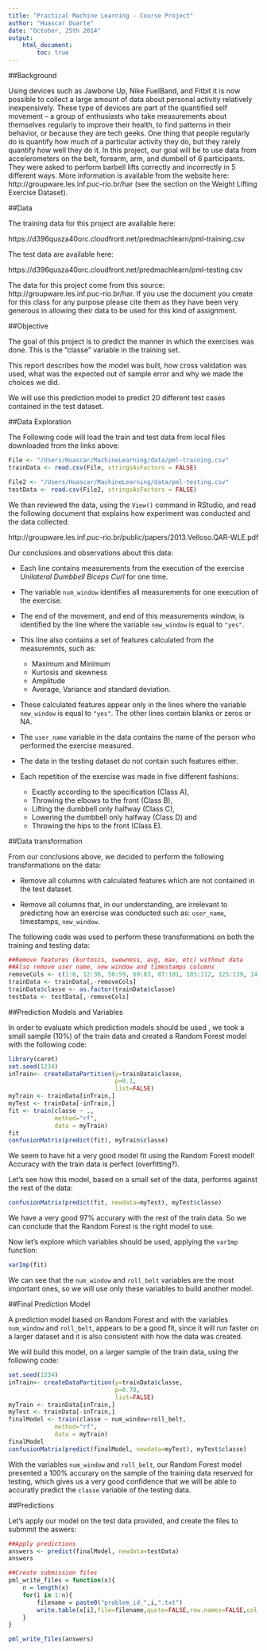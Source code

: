 ```yaml
---
title: "Practical Machine Learning - Course Project"
author: "Huascar Duarte"
date: "October, 25th 2014"
output: 
    html_document:
        toc: true
---
```


##Background

  Using devices such as Jawbone Up, Nike FuelBand, and Fitbit it is now possible to collect a large amount of data about personal activity relatively inexpensively. These type of devices are part of the quantified self movement – a group of enthusiasts who take measurements about themselves regularly to improve their health, to find patterns in their behavior, or because they are tech geeks. One thing that people regularly do is quantify how much of a particular activity they do, but they rarely quantify how well they do it. In this project, our goal will be to use data from accelerometers on the belt, forearm, arm, and dumbell of 6 participants. They were asked to perform barbell lifts correctly and incorrectly in 5 different ways. More information is available from the website here: http://groupware.les.inf.puc-rio.br/har (see the section on the Weight Lifting Exercise Dataset). 
  
  
##Data 
  
  The training data for this project are available here: 

  https://d396qusza40orc.cloudfront.net/predmachlearn/pml-training.csv
  
  The test data are available here: 
  
  https://d396qusza40orc.cloudfront.net/predmachlearn/pml-testing.csv
  
  The data for this project come from this source: http://groupware.les.inf.puc-rio.br/har. If you use the document you create for this class for any purpose please cite them as they have been very generous in allowing their data to be used for this kind of assignment. 
  
  
##Objective
  
  The goal of this project is to predict the manner in which the exercises was done. This is the "classe" variable in the training set.  
  
  This report describes how the model was built, how cross validation was used, what was the expected out of sample error and why we made the choices we did. 
  
  We will use this prediction model to predict 20 different test cases contained in the test dataset. 
  
  
##Data Exploration

  The Following code will load the train and test data from local files downloaded from the links above:
  
```r
File <- "/Users/Huascar/MachineLearning/data/pml-training.csv"
trainData <- read.csv(File, stringsAsFactors = FALSE)

File2 <- "/Users/Huascar/MachineLearning/data/pml-testing.csv"
testData <- read.csv(File2, stringsAsFactors = FALSE)
````
  
  We than reviewed the data, using the `View()` command in RStudio, and read the following document that explains how experiment was conducted and the data collected:
  
  http://groupware.les.inf.puc-rio.br/public/papers/2013.Velloso.QAR-WLE.pdf
  
  Our conclusions and observations about this data:
  
  * Each line contains measurements from the execution of the exercise _Unilateral Dumbbell Biceps Curl_ for one time.  
  
  * The variable `num_window` identifies all measurements for one execution of the exercise.  
  
  * The end of the movement, and end of this measurements window, is identified by the line where the variable `new_window` is equal to `"yes"`.  
  
  * This line also contains a set of features calculated from the measuremnts, such as:
     + Maximum and Minimum
     + Kurtosis and skewness
     + Amplitude
     + Average, Variance and standard deviation.  
        
  
  * These calculated features appear only in the lines where the variable `new_window` is equal to `"yes"`. The other lines contain blanks or zeros or NA.  
  
  * The `user_name` variable in the data contains the name of the person who performed the exercise measured.
  
  * The data in the testing dataset do not contain such features either.  
  
  * Each repetition of the exercise was made in five different fashions: 
    + Exactly according to the specification (Class A), 
    + Throwing the elbows to the front (Class B), 
    + Lifting the dumbbell only halfway (Class C), 
    + Lowering the dumbbell only halfway (Class D) and 
    + Throwing the hips to the front (Class E). 
  
  
##Data transformation

  From our conclusions above, we decided to perform the following transformations on the data:
  
  * Remove all columns with calculated features which are not contained in the test dataset.  
  
  * Remove all columns that, in our understanding, are irrelevant to predicting how an exercise was conducted such as: `user_name`, timestamps, `new_window`.
  
  The following code was used to perform these transformations on both the training and testing data: 
  
```r
##Remove features (kurtosis, swewness, avg, max, etc) without data
##Also remove user name, new window and timestamps columns
removeCols <- c(1:6, 12:36, 50:59, 69:83, 87:101, 103:112, 125:139, 141:150)
trainData <- trainData[,-removeCols]
trainData$classe <- as.factor(trainData$classe)
testData <- testData[,-removeCols]
```
  
  
##Prediction Models and Variables

  In order to evaluate which prediction models should be used , we took a small sample (10%) of the train data and created a Random Forest model with the following code:
  
```r
library(caret)
set.seed(1234)
inTrain<- createDataPartition(y=trainData$classe, 
                              p=0.1, 
                              list=FALSE)
myTrain <- trainData[inTrain,]
myTest <- trainData[-inTrain,]
fit <- train(classe ~ ., 
             method="rf", 
             data = myTrain)
fit
confusionMatrix(predict(fit), myTrain$classe)
```
  
  We seem to have hit a very good model fit using the Random Forest model! Accuracy with the train data is perfect (overfitting?).
  
  Let's see how this model, based on a small set of the data, performs against the rest of the data:
  
```r
confusionMatrix(predict(fit, newdata=myTest), myTest$classe)
```
  
  We have a very good 97% accurary with the rest of the train data. So we can conclude that the Random Forest is the right model to use.

  Now let's explore which variables should be used, applying the `varImp` function:

```r
varImp(fit)
```
  
  We can see that the `num_window` and `roll_belt` variables are the most important ones, so we will use only these variables to build another model. 
  
  
##Final Prediction Model

  A prediction model based on Random Forest and with the variables `num_window` and `roll_belt`, appears to be a good fit, since it will run faster on a larger dataset and it is also consistent with how the data was created.
  
  We will build this model, on a larger sample of the train data, using the following code:
  
```r
set.seed(1234)
inTrain<- createDataPartition(y=trainData$classe, 
                              p=0.70, 
                              list=FALSE)
myTrain <- trainData[inTrain,]
myTest <- trainData[-inTrain,]
finalModel <- train(classe ~ num_window+roll_belt, 
             method="rf", 
             data = myTrain)
finalModel
confusionMatrix(predict(finalModel, newdata=myTest), myTest$classe)
``` 

  With the variables `num_window` and `roll_belt`, our Random Forest model presented a 100% accurary on the sample of the training data reserved for testing, which gives us a very good confidence that we will be able to accuratly predict the `classe` variable of the testing data.
  
##Predictions
  
  Let's apply our model on the test data provided, and create the files to submmit the aswers:
  
```r
##Apply predictions
answers <- predict(finalModel, newdata=testData)
answers

##Create submission files
pml_write_files = function(x){
    n = length(x)
    for(i in 1:n){
        filename = paste0("problem_id_",i,".txt")
        write.table(x[i],file=filename,quote=FALSE,row.names=FALSE,col.names=FALSE)
    }
}

pml_write_files(answers)
```